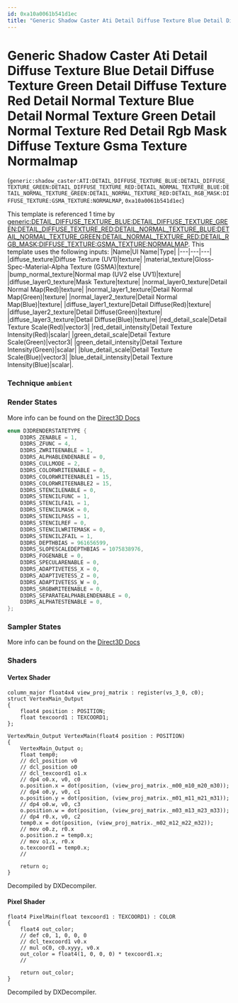 ```yaml
---
id: 0xa10a0061b541d1ec
title: "Generic Shadow Caster Ati Detail Diffuse Texture Blue Detail Diffuse Texture Green Detail Diffuse Texture Red Detail Normal Texture Blue Detail Normal Texture Green Detail Normal Texture Red Detail Rgb Mask Diffuse Texture Gsma Texture Normalmap"
---
```


# Generic Shadow Caster Ati Detail Diffuse Texture Blue Detail Diffuse Texture Green Detail Diffuse Texture Red Detail Normal Texture Blue Detail Normal Texture Green Detail Normal Texture Red Detail Rgb Mask Diffuse Texture Gsma Texture Normalmap
(`generic:shadow_caster:ATI:DETAIL_DIFFUSE_TEXTURE_BLUE:DETAIL_DIFFUSE_TEXTURE_GREEN:DETAIL_DIFFUSE_TEXTURE_RED:DETAIL_NORMAL_TEXTURE_BLUE:DETAIL_NORMAL_TEXTURE_GREEN:DETAIL_NORMAL_TEXTURE_RED:DETAIL_RGB_MASK:DIFFUSE_TEXTURE:GSMA_TEXTURE:NORMALMAP`, `0xa10a0061b541d1ec`)

This template is referenced 1 time by [generic:DETAIL_DIFFUSE_TEXTURE_BLUE:DETAIL_DIFFUSE_TEXTURE_GREEN:DETAIL_DIFFUSE_TEXTURE_RED:DETAIL_NORMAL_TEXTURE_BLUE:DETAIL_NORMAL_TEXTURE_GREEN:DETAIL_NORMAL_TEXTURE_RED:DETAIL_RGB_MASK:DIFFUSE_TEXTURE:GSMA_TEXTURE:NORMALMAP](/docs/Generated/Render%20Templates/base.render_template_database#generic-detail-diffuse-texture-blue-detail-diffuse-texture-green-detail-diffuse-texture-red-detail-normal-texture-blue-detail-normal-texture-green-detail-normal-texture-red-detail-rgb-mask-diffuse-texture-gsma-texture-normalmap).
This template uses the following inputs:
 |Name|UI Name|Type|
|---|---|---|
|diffuse_texture|Diffuse Texture (UV1)|texture|
|material_texture|Gloss-Spec-Material-Alpha Texture (GSMA)|texture|
|bump_normal_texture|Normal map (UV2 else UV1)|texture|
|diffuse_layer0_texture|Mask Texture|texture|
|normal_layer0_texture|Detail Normal Map(Red)|texture|
|normal_layer1_texture|Detail Normal Map(Green)|texture|
|normal_layer2_texture|Detail Normal Map(Blue)|texture|
|diffuse_layer1_texture|Detail Diffuse(Red)|texture|
|diffuse_layer2_texture|Detail Diffuse(Green)|texture|
|diffuse_layer3_texture|Detail Diffuse(Blue)|texture|
|red_detail_scale|Detail Texture Scale(Red)|vector3|
|red_detail_intensity|Detail Texture Intensity(Red)|scalar|
|green_detail_scale|Detail Texture Scale(Green)|vector3|
|green_detail_intensity|Detail Texture Intensity(Green)|scalar|
|blue_detail_scale|Detail Texture Scale(Blue)|vector3|
|blue_detail_intensity|Detail Texture Intensity(Blue)|scalar|.

### Technique `ambient`
### Render States
More info can be found on the [Direct3D Docs](https://learn.microsoft.com/en-us/windows/win32/direct3d9/d3drenderstatetype)
```cpp
enum D3DRENDERSTATETYPE {
	D3DRS_ZENABLE = 1,
	D3DRS_ZFUNC = 4,
	D3DRS_ZWRITEENABLE = 1,
	D3DRS_ALPHABLENDENABLE = 0,
	D3DRS_CULLMODE = 2,
	D3DRS_COLORWRITEENABLE = 0,
	D3DRS_COLORWRITEENABLE1 = 15,
	D3DRS_COLORWRITEENABLE2 = 15,
	D3DRS_STENCILENABLE = 0,
	D3DRS_STENCILFUNC = 1,
	D3DRS_STENCILFAIL = 1,
	D3DRS_STENCILMASK = 0,
	D3DRS_STENCILPASS = 1,
	D3DRS_STENCILREF = 0,
	D3DRS_STENCILWRITEMASK = 0,
	D3DRS_STENCILZFAIL = 1,
	D3DRS_DEPTHBIAS = 961656599,
	D3DRS_SLOPESCALEDEPTHBIAS = 1075838976,
	D3DRS_FOGENABLE = 0,
	D3DRS_SPECULARENABLE = 0,
	D3DRS_ADAPTIVETESS_X = 0,
	D3DRS_ADAPTIVETESS_Z = 0,
	D3DRS_ADAPTIVETESS_W = 0,
	D3DRS_SRGBWRITEENABLE = 0,
	D3DRS_SEPARATEALPHABLENDENABLE = 0,
	D3DRS_ALPHATESTENABLE = 0,
};
```
### Sampler States
More info can be found on the [Direct3D Docs](https://learn.microsoft.com/en-us/windows/win32/direct3d9/d3dsamplerstatetype)
### Shaders
#### Vertex Shader
```hlsl
column_major float4x4 view_proj_matrix : register(vs_3_0, c0);
struct VertexMain_Output
{
    float4 position : POSITION;
    float texcoord1 : TEXCOORD1;
};

VertexMain_Output VertexMain(float4 position : POSITION)
{
    VertexMain_Output o;
    float temp0;
    // dcl_position v0
    // dcl_position o0
    // dcl_texcoord1 o1.x
    // dp4 o0.x, v0, c0
    o.position.x = dot(position, (view_proj_matrix._m00_m10_m20_m30));
    // dp4 o0.y, v0, c1
    o.position.y = dot(position, (view_proj_matrix._m01_m11_m21_m31));
    // dp4 o0.w, v0, c3
    o.position.w = dot(position, (view_proj_matrix._m03_m13_m23_m33));
    // dp4 r0.x, v0, c2
    temp0.x = dot(position, (view_proj_matrix._m02_m12_m22_m32));
    // mov o0.z, r0.x
    o.position.z = temp0.x;
    // mov o1.x, r0.x
    o.texcoord1 = temp0.x;
    // 

    return o;
}
```
Decompiled by DXDecompiler.
#### Pixel Shader
```hlsl
float4 PixelMain(float texcoord1 : TEXCOORD1) : COLOR
{
    float4 out_color;
    // def c0, 1, 0, 0, 0
    // dcl_texcoord1 v0.x
    // mul oC0, c0.xyyy, v0.x
    out_color = float4(1, 0, 0, 0) * texcoord1.x;
    // 

    return out_color;
}
```
Decompiled by DXDecompiler.
